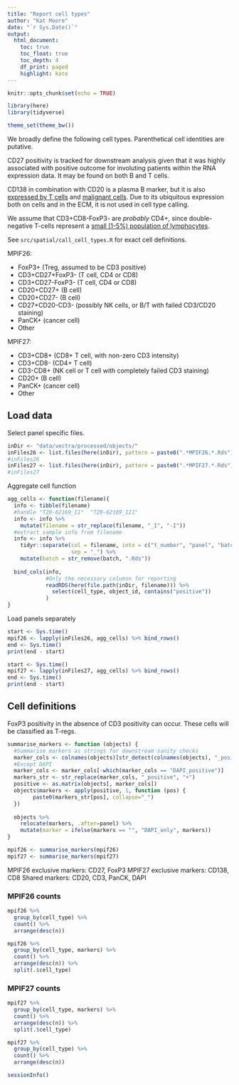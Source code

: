 ```yaml
---
title: "Report cell types"
author: "Kat Moore"
date: "`r Sys.Date()`"
output: 
  html_document:
    toc: true
    toc_float: true
    toc_depth: 4
    df_print: paged
    highlight: kate
---
```


```r
knitr::opts_chunk$set(echo = TRUE)
```

```r
library(here)
library(tidyverse)

theme_set(theme_bw())
```

We broadly define the following cell types. Parenthetical cell identities are putative. 

CD27 positivity is tracked for downstream analysis given that it was highly associated with positive outcome for involuting patients within the RNA expression data. It may be found on both B and T cells. 

CD138 in combination with CD20 is a plasma B marker, but it is also [expressed by T cells](https://www.biorxiv.org/content/10.1101/2020.03.25.008995v1) and [malignant cells](https://pubmed.ncbi.nlm.nih.gov/14983940/). Due to its ubiquitous expression both on cells and in the ECM, it is not used in cell type calling.

We assume that CD3+CD8-FoxP3- are *probably* CD4+, since double-negative T-cells represent a [small (1-5%) population of lymphocytes](https://www.ncbi.nlm.nih.gov/pmc/articles/PMC3269300/).

See `src/spatial/call_cell_types.R` for exact cell definitions.

MPIF26: 

* FoxP3+ (Treg, assumed to be CD3 positive)
* CD3+CD27+FoxP3- (T cell, CD4 or CD8)
* CD3+CD27-FoxP3- (T cell, CD4 or CD8)
* CD20+CD27+ (B cell)
* CD20+CD27- (B cell)
* CD27+CD20-CD3- (possibly NK cells, or B/T with failed CD3/CD20 staining)
* PanCK+ (cancer cell)
* Other

MPIF27:

* CD3+CD8+ (CD8+ T cell, with non-zero CD3 intensity)
* CD3+CD8- (CD4+ T cell)
* CD3-CD8+ (NK cell or T cell with completely failed CD3 staining)
* CD20+ (B cell)
* PanCK+ (cancer cell)
* Other

## Load data

Select panel specific files.

```r
inDir <- "data/vectra/processed/objects/"
inFiles26 <- list.files(here(inDir), pattern = paste0(".*MPIF26.*.Rds"))
#inFiles26
inFiles27 <- list.files(here(inDir), pattern = paste0(".*MPIF27.*.Rds"))
#inFiles27
```

Aggregate cell function

```r
agg_cells <- function(filename){
  info <- tibble(filename)
  #handle "T20-62169_I1"  "T20-62169_II1"
  info <- info %>%
    mutate(filename = str_replace(filename, "_I", "-I"))
  #extract sample info from filename
  info <- info %>%
    tidyr::separate(col = filename, into = c("t_number", "panel", "batch"),
                    sep = "_") %>%
    mutate(batch = str_remove(batch, ".Rds"))
  
  bind_cols(info, 
            #Only the necessary columsn for reporting
            readRDS(here(file.path(inDir, filename))) %>%
              select(cell_type, object_id, contains("positive"))
            )
}
```

Load panels separately

```r
start <- Sys.time()
mpif26 <- lapply(inFiles26, agg_cells) %>% bind_rows()
end <- Sys.time()
print(end - start)
```

```r
start <- Sys.time()
mpif27 <- lapply(inFiles27, agg_cells) %>% bind_rows()
end <- Sys.time()
print(end - start)
```


## Cell definitions

FoxP3 positivity in the absence of CD3 positivity can occur. These cells will be classified as T-regs.

```r
summarise_markers <- function (objects) {
  #Summarise markers as strings for downstream sanity checks
  marker_cols <- colnames(objects)[str_detect(colnames(objects), "_positive")]
  #Except DAPI
  marker_cols <- marker_cols[-which(marker_cols == "DAPI_positive")]
  markers_str <- str_replace(marker_cols, "_positive", "+")
  positive <- as.matrix(objects[, marker_cols])
  objects$markers <- apply(positive, 1, function (pos) {
        paste0(markers_str[pos], collapse="_")
  })
  
  objects %>%
    relocate(markers, .after=panel) %>%
    mutate(marker = ifelse(markers == "", "DAPI_only", markers))
}

mpif26 <- summarise_markers(mpif26)
mpif27 <- summarise_markers(mpif27)
```

MPIF26 exclusive markers:  CD27, FoxP3
MPIF27 exclusive markers: CD138, CD8 
Shared markers: CD20, CD3, PanCK, DAPI

### MPIF26 counts

```r
mpif26 %>% 
  group_by(cell_type) %>%
  count() %>%
  arrange(desc(n))
```


```r
mpif26 %>% 
  group_by(cell_type, markers) %>%
  count() %>%
  arrange(desc(n)) %>%
  split(.$cell_type)
```

### MPIF27 counts

```r
mpif27 %>% 
  group_by(cell_type, markers) %>%
  count() %>%
  arrange(desc(n)) %>%
  split(.$cell_type)
```

```r
mpif27 %>% 
  group_by(cell_type) %>%
  count() %>%
  arrange(desc(n))
```

```r
sessionInfo()
```
